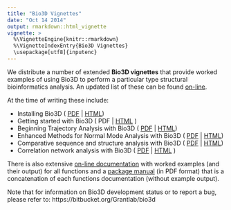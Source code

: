 ```yaml
---
title: "Bio3D Vignettes"
date: "Oct 14 2014"
output: rmarkdown::html_vignette
vignette: >
  %\VignetteEngine{knitr::rmarkdown}
  %\VignetteIndexEntry{Bio3D Vignettes}
  \usepackage[utf8]{inputenc}
---
```


We distribute a number of extended **Bio3D vignettes** that provide worked examples of using Bio3D to perform a particular type structural bioinformatics analysis. An updated list of these can be found <a href="http://thegrantlab.org/bio3d/tutorials">on-line</a>. 

At the time of writing these include:

* Installing Bio3D ( <a href="http://thegrantlab.org/bio3d/phocadownload/vignettes/Bio3D_install.pdf">PDF</a> | <a href="http://thegrantlab.org/bio3d/tutorials/installing-bio3d">HTML</a>)
* Getting started with Bio3D ( PDF | <a href="http://thegrantlab.org/bio3d/user-guide">HTML</a> )
* Beginning Trajectory Analysis with Bio3D ( <a href="http://thegrantlab.org/bio3d/phocadownload/vignettes/Bio3D_md.pdf">PDF</a> | <a href="http://thegrantlab.org/bio3d/tutorials/trajectory-analysis">HTML</a>)
* Enhanced Methods for Normal Mode Analysis with Bio3D ( <a href="http://thegrantlab.org/bio3d/phocadownload/vignettes/Bio3D_nma.pdf">PDF</a> | <a href="http://thegrantlab.org/bio3d/tutorials/normal-mode-analysis">HTML</a>)
* Comparative sequence and structure analysis with Bio3D ( <a href="http://thegrantlab.org/bio3d/phocadownload/vignettes/Bio3D_pca.pdf">PDF</a> | <a href="http://thegrantlab.org/bio3d/tutorials/principal-component-analysis">HTML</a>)
* Correlation network analysis with Bio3D ( <a href="http://thegrantlab.org/bio3d/phocadownload/vignettes/Bio3D_cna-transducin.pdf">PDF</a> | <a href="http://thegrantlab.org/bio3d/tutorials/correlation-network-analysis">HTML</a> )

There is also extensive <a href="http://thegrantlab.org/bio3d/html/index.html">on-line documentation</a> with worked examples (and their output) for all functions and a <a href="http://thegrantlab.org/bio3d/bio3d.pdf">package manual</a> (in PDF format) that is a concatenation of each functions documentation (without example output). 

Note that for information on Bio3D development status or to report a bug, please refer to: https://bitbucket.org/Grantlab/bio3d 
